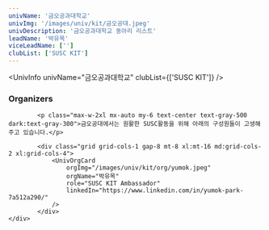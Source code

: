 ```yaml
---
univName: '금오공과대학교'
univImg: '/images/univ/kit/금오공대.jpeg'
univDescription: '금오공과대학교 동아리 리스트'
leadName: '박유목'
viceLeadName: ['']
clubList: ['SUSC KIT']
---
```




<UnivInfo
	univName="금오공과대학교"
	clubList={['SUSC KIT']}
/>

<section class="bg-white dark:bg-gray-900">
	<div class="container px-6 py-10 mx-auto">
			<h3 class="text-2xl font-semibold text-center text-gray-800 capitalize lg:text-3xl dark:text-white">Organizers</h3>

			<p class="max-w-2xl mx-auto my-6 text-center text-gray-500 dark:text-gray-300">금오공대에서는 원활한 SUSC활동을 위해 아래의 구성원들이 고생해주고 있습니다.</p>

			<div class="grid grid-cols-1 gap-8 mt-8 xl:mt-16 md:grid-cols-2 xl:grid-cols-4">
				<UnivOrgCard 
					orgImg="/images/univ/kit/org/yumok.jpeg"
					orgName="박유목"
					role="SUSC KIT Ambassador"
					linkedIn="https://www.linkedin.com/in/yumok-park-7a512a290/"
				/>
			</div>
	</div>
</section>